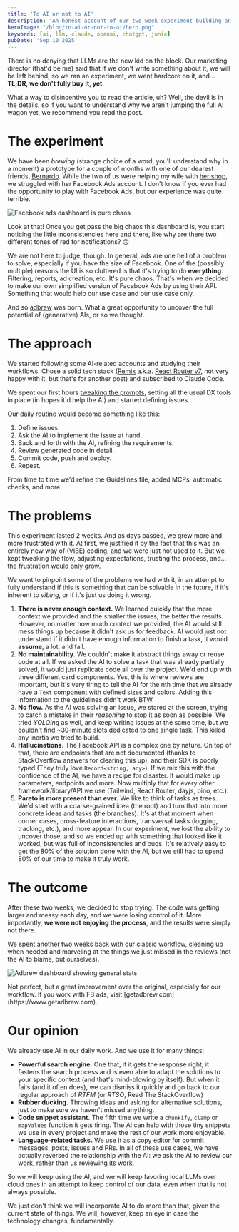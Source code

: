 ```yaml
---
title: 'To AI or not to AI'
description: 'An honest account of our two-week experiment building an app with AI assistance, exploring both the promise and frustrations of LLM-powered development workflows.'
heroImage: "/blog/to-ai-or-not-to-ai/hero.png"
keywords: [ai, llm, claude, openai, chatgpt, junie]
pubDate: 'Sep 10 2025'
---
```


There is no denying that LLMs are the new kid on the block. Our marketing director (that'd be me) said that if we don't write something about it, we will be left behind, so we ran an experiment, we went hardcore on it, and... **TL;DR, we don't fully buy it, yet**.

What a way to disincentive you to read the article, uh? Well, the devil is in the details, so if you want to understand why we aren't jumping the full AI wagon yet, we recommend you read the post.

# The experiment

We have been _brewing_ (strange choice of a word, you'll understand why in a moment) a prototype for a couple of months with one of our dearest friends, [Bernardo](https://www.bernardo.fyi/). While the two of us were helping my wife with [her shop](https://guauful.com/), we struggled with her Facebook Ads account. I don't know if you ever had the opportunity to play with Facebook Ads, but our experience was quite terrible.

![Facebook ads dashboard is pure chaos](/blog/to-ai-or-not-to-ai/fb-ads.png)

<p class="footnote">Look at that! Once you get pass the big chaos this dashboard is, you start noticing the little inconsistencies here and there, like why are there two different tones of red for notifications? 🙃</p>

We are not here to judge, though. In general, ads are one hell of a problem to solve, especially if you have the size of Facebook. One of the (possibly multiple) reasons the UI is so cluttered is that it's trying to do **everything**. Filtering, reports, ad creation, etc. It's pure chaos. That's when we decided to make our own simplified version of Facebook Ads by using their API. Something that would help our use case and our use case only.

And so [adbrew](https://www.getadbrew.com/) was born. What a great opportunity to uncover the full potential of (generative) AIs, or so we thought.

# The approach

We started following some AI-related accounts and studying their workflows. Chose a solid tech stack ([Remix](https://remix.run/) a.k.a. [React Router v7](https://reactrouter.com/home), not very happy with it, but that's for another post) and subscribed to Claude Code.

We spent our first hours [tweaking the prompts](https://www.anthropic.com/engineering/claude-code-best-practices), setting all the usual DX tools in place (in hopes it'd help the AI) and started defining issues.

Our daily routine would become something like this:

1. Define issues.
2. Ask the AI to implement the issue at hand.
3. Back and forth with the AI, refining the requirements.
4. Review generated code in detail.
5. Commit code, push and deploy.
6. Repeat.

From time to time we'd refine the Guidelines file, added MCPs, automatic checks, and more.

# The problems

This experiment lasted 2 weeks. And as days passed, we grew more and more frustrated with it. At first, we justified it by the fact that this was an entirely new way of (VIBE) coding, and we were just not used to it. But we kept tweaking the flow, adjusting expectations, trusting the process, and... the frustration would only grow.

We want to pinpoint some of the problems we had with it, in an attempt to fully understand if this is something that can be solvable in the future, if it's inherent to _vibing_, or if it's just us doing it wrong.

1. **There is never enough context.** We learned quickly that the more context we provided and the smaller the issues, the better the results. However, no matter how much context we provided, the AI would still mess things up because it didn't ask us for feedback. AI would just not understand if it didn't have enough information to finish a task, it would **assume**, a lot, and fail.
2. **No maintainability.** We couldn't make it abstract things away or reuse code at all. If we asked the AI to solve a task that was already partially solved, it would just replicate code all over the project. We'd end up with three different card components. Yes, this is where reviews are important, but it's very tiring to tell the AI for the nth time that we already have a `Text` component with defined sizes and colors. Adding this information to the guidelines didn't work BTW.
3. **No flow.** As the AI was solving an issue, we stared at the screen, trying to catch a mistake in their _reasoning_ to stop it as soon as possible. We tried _YOLOing_ as well, and keep writing issues at the same time, but we couldn't find ~30-minute slots dedicated to one single task. This killed any inertia we tried to build.
4. **Hallucinations.** The Facebook API is a complex one by nature. On top of that, there are endpoints that are not documented (thanks to StackOverflow answers for clearing this up), and their SDK is poorly typed (They truly love `Record<string, any>`). If we mix this with the confidence of the AI, we have a recipe for disaster. It would make up parameters, endpoints and more. Now multiply that for every other framework/library/API we use (Tailwind, React Router, dayjs, pino, etc.).
5. **Pareto is more present than ever.** We like to think of tasks as trees. We'd start with a coarse-grained idea (the root) and turn that into more concrete ideas and tasks (the branches). It's at that moment when corner cases, cross-feature interactions, transversal tasks (logging, tracking, etc.), and more appear. In our experiment, we lost the ability to uncover those, and so we ended up with something that looked like it worked, but was full of inconsistencies and bugs. It's relatively easy to get the 80% of the solution done with the AI, but we still had to spend 80% of our time to make it truly work.

# The outcome

After these two weeks, we decided to stop trying. The code was getting larger and messy each day, and we were losing control of it. More importantly, **we were not enjoying the process**, and the results were simply not there.

We spent another two weeks back with our classic workflow, cleaning up when needed and marveling at the things we just missed in the reviews (not the AI to blame, but ourselves).

![Adbrew dashboard showing general stats](/blog/to-ai-or-not-to-ai/adbrew.png)

<p class="footnote">Not perfect, but a great improvement over the original, especially for our workflow. If you work with FB ads, visit [getadbrew.com](https://www.getadbrew.com).</p>

# Our opinion

We already use AI in our daily work. And we use it for many things:

- **Powerful search engine.** One that, if it gets the response right, it fastens the search process and is even able to adapt the solutions to your specific context (and that's mind-blowing by itself). But when it fails (and it often does), we can dismiss it quickly and go back to our regular approach of _RTFM_ (or _RTSO_, Read The StackOverflow)
- **Rubber ducking.** Throwing ideas and asking for alternative solutions, just to make sure we haven't missed anything.
- **Code snippet assistant.** The fifth time we write a `chunkify`, `clamp` or `mapValues` function it gets tiring. The AI can help with those tiny snippets we use in every project and make the rest of our work more enjoyable.
- **Language-related tasks.** We use it as a copy editor for commit messages, posts, issues and PRs. In all of these use cases, we have actually reversed the relationship with the AI: we ask the AI to review our work, rather than us reviewing its work.

So we will keep using the AI, and we will keep favoring local LLMs over cloud ones in an attempt to keep control of our data, even when that is not always possible.

We just don't think we will incorporate AI to do more than that, given the current state of things. We will, however, keep an eye in case the technology changes, fundamentally.
